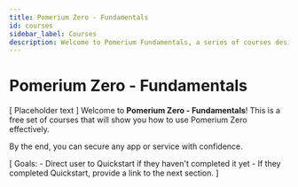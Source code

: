 ```yaml
---
title: Pomerium Zero - Fundamentals
id: courses
sidebar_label: Courses
description: Welcome to Pomerium Fundamentals, a series of courses designed to teach you the fundamentals of Pomerium so you can secure your applications with confidence.
---
```


# Pomerium Zero - Fundamentals

[ Placeholder text ]
Welcome to **Pomerium Zero - Fundamentals**! This is a free set of courses that will show you how to use Pomerium Zero effectively.

By the end, you can secure any app or service with confidence.

[
  Goals:
    - Direct user to Quickstart if they haven't completed it yet
    - If they completed Quickstart, provide a link to the next section.
]
